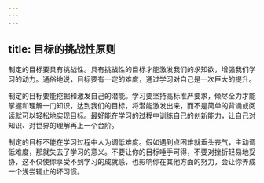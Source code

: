 ```yaml
---
---
---
```

title: 目标的挑战性原则
---




制定的目标要具有挑战性。具有挑战性的目标才能激发我们的求知欲，增强我们学习的动力。通俗地说，目标要有一定的难度，通过学习对自己是一次巨大的提升。

制定的目标要能挖掘和激发自己的潜能。学习要坚持高标准严要求，倾尽全力才能掌握和理解一门知识，达到我们的目标，将潜能激发出来，而不是简单的背诵或阅读就可以轻松地实现目标。最好能在学习的过程中训练自己的创新能力，让自己对知识、对世界的理解再上一个台阶。

制定的目标不能在学习过程中人为调低难度。假如遇到点困难就垂头丧气，主动调低难度，那就失去了学习的意义。不要让你的目标唾手可得，不要对挫折轻易地妥协，这不仅使你享受不到学习的成就感，也影响你在其他方面的努力，会让你养成一个浅尝辄止的坏习惯。